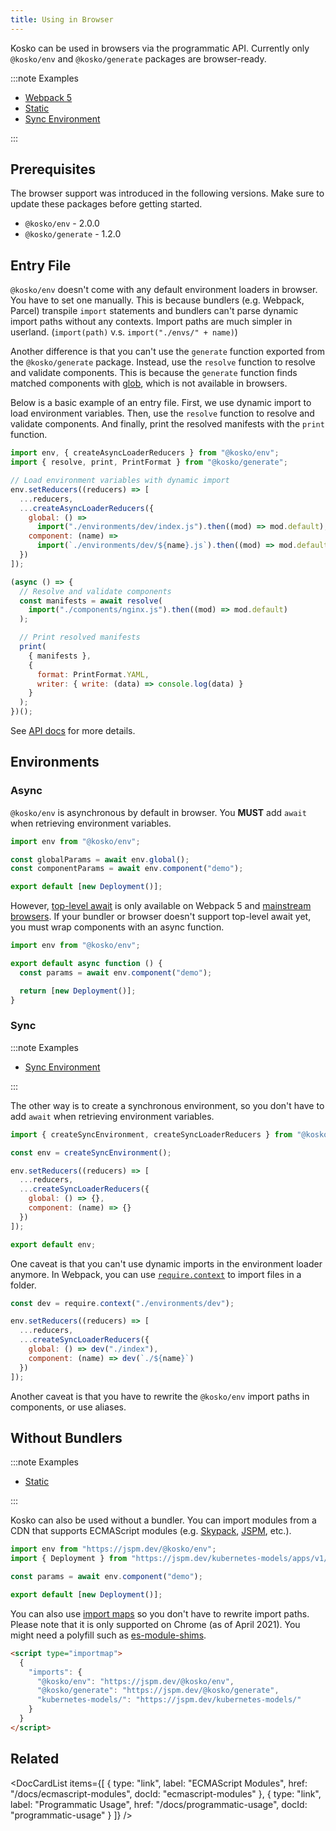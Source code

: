 ```yaml
---
title: Using in Browser
---
```



Kosko can be used in browsers via the programmatic API. Currently only `@kosko/env` and `@kosko/generate` packages are browser-ready.

:::note Examples

- [Webpack 5](https://github.com/tommy351/kosko/tree/master/examples/web-webpack-5)
- [Static](https://github.com/tommy351/kosko/tree/master/examples/web-static)
- [Sync Environment](https://github.com/tommy351/kosko/tree/master/examples/web-sync-environment)

:::

## Prerequisites

The browser support was introduced in the following versions. Make sure to update these packages before getting started.

- `@kosko/env` - 2.0.0
- `@kosko/generate` - 1.2.0

## Entry File

`@kosko/env` doesn't come with any default environment loaders in browser. You have to set one manually. This is because bundlers (e.g. Webpack, Parcel) transpile `import` statements and bundlers can't parse dynamic import paths without any contexts. Import paths are much simpler in userland. (`import(path)` v.s. `import("./envs/" + name)`)

Another difference is that you can't use the `generate` function exported from the `@kosko/generate` package. Instead, use the `resolve` function to resolve and validate components. This is because the `generate` function finds matched components with [glob](<https://en.wikipedia.org/wiki/Glob_(programming)>), which is not available in browsers.

Below is a basic example of an entry file. First, we use dynamic import to load environment variables. Then, use the `resolve` function to resolve and validate components. And finally, print the resolved manifests with the `print` function.

```js
import env, { createAsyncLoaderReducers } from "@kosko/env";
import { resolve, print, PrintFormat } from "@kosko/generate";

// Load environment variables with dynamic import
env.setReducers((reducers) => [
  ...reducers,
  ...createAsyncLoaderReducers({
    global: () =>
      import("./environments/dev/index.js").then((mod) => mod.default),
    component: (name) =>
      import(`./environments/dev/${name}.js`).then((mod) => mod.default)
  })
]);

(async () => {
  // Resolve and validate components
  const manifests = await resolve(
    import("./components/nginx.js").then((mod) => mod.default)
  );

  // Print resolved manifests
  print(
    { manifests },
    {
      format: PrintFormat.YAML,
      writer: { write: (data) => console.log(data) }
    }
  );
})();
```

See [API docs](/docs/api) for more details.

## Environments

### Async

`@kosko/env` is asynchronous by default in browser. You **MUST** add `await` when retrieving environment variables.

```js
import env from "@kosko/env";

const globalParams = await env.global();
const componentParams = await env.component("demo");

export default [new Deployment()];
```

However, [top-level await](https://github.com/tc39/proposal-top-level-await) is only available on Webpack 5 and [mainstream browsers](https://caniuse.com/mdn-javascript_operators_await_top_level). If your bundler or browser doesn't support top-level await yet, you must wrap components with an async function.

```js
import env from "@kosko/env";

export default async function () {
  const params = await env.component("demo");

  return [new Deployment()];
}
```

### Sync

:::note Examples

- [Sync Environment](https://github.com/tommy351/kosko/tree/master/examples/web-sync-environment)

:::

The other way is to create a synchronous environment, so you don't have to add `await` when retrieving environment variables.

```js
import { createSyncEnvironment, createSyncLoaderReducers } from "@kosko/env";

const env = createSyncEnvironment();

env.setReducers((reducers) => [
  ...reducers,
  ...createSyncLoaderReducers({
    global: () => {},
    component: (name) => {}
  })
]);

export default env;
```

One caveat is that you can't use dynamic imports in the environment loader anymore. In Webpack, you can use [`require.context`](https://webpack.js.org/guides/dependency-management/#requirecontext) to import files in a folder.

```js
const dev = require.context("./environments/dev");

env.setReducers((reducers) => [
  ...reducers,
  ...createSyncLoaderReducers({
    global: () => dev("./index"),
    component: (name) => dev(`./${name}`)
  })
]);
```

Another caveat is that you have to rewrite the `@kosko/env` import paths in components, or use aliases.

## Without Bundlers

:::note Examples

- [Static](https://github.com/tommy351/kosko/tree/master/examples/web-static)

:::

Kosko can also be used without a bundler. You can import modules from a CDN that supports ECMAScript modules (e.g. [Skypack](https://www.skypack.dev/), [JSPM](https://jspm.org/), etc.).

```js
import env from "https://jspm.dev/@kosko/env";
import { Deployment } from "https://jspm.dev/kubernetes-models/apps/v1/Deployment";

const params = await env.component("demo");

export default [new Deployment()];
```

You can also use [import maps](https://github.com/WICG/import-maps) so you don't have to rewrite import paths. Please note that it is only supported on Chrome (as of April 2021). You might need a polyfill such as [es-module-shims](https://github.com/guybedford/es-module-shims).

```html
<script type="importmap">
  {
    "imports": {
      "@kosko/env": "https://jspm.dev/@kosko/env",
      "@kosko/generate": "https://jspm.dev/@kosko/generate",
      "kubernetes-models/": "https://jspm.dev/kubernetes-models/"
    }
  }
</script>
```

## Related

<DocCardList
  items={[
    {
      type: "link",
      label: "ECMAScript Modules",
      href: "/docs/ecmascript-modules",
      docId: "ecmascript-modules"
    },
    {
      type: "link",
      label: "Programmatic Usage",
      href: "/docs/programmatic-usage",
      docId: "programmatic-usage"
    }
  ]}
/>

